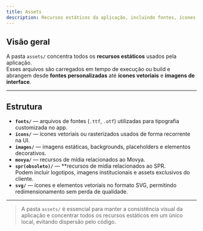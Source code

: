 ```yaml
---
title: Assets
description: Recursos estáticos da aplicação, incluindo fontes, ícones, imagens e arquivos específicos da marca.
---
```


## Visão geral

A pasta `assets/` concentra todos os **recursos estáticos** usados pela aplicação.  
Esses arquivos são carregados em tempo de execução ou build e abrangem desde **fontes personalizadas** até **ícones vetoriais** e **imagens de interface**.

---

## Estrutura

- **`fonts/`** — arquivos de fontes (`.ttf`, `.otf`) utilizadas para tipografia customizada no app.
- **`icons/`** — ícones vetoriais ou rasterizados usados de forma recorrente na UI.
- **`images/`** — imagens estáticas, backgrounds, placeholders e elementos decorativos.
- **`movya/`** — recursos de mídia relacionados ao Movya.
- **`spr(obsoleto)/`** — **recursos de mídia relacionados ao SPR.  
  Podem incluir logotipos, imagens institucionais e assets exclusivos do cliente.
- **`svg/`** — ícones e elementos vetoriais no formato SVG, permitindo redimensionamento sem perda de qualidade.

---

> A pasta `assets/` é essencial para manter a consistência visual da aplicação e concentrar todos os recursos estáticos em um único local, evitando dispersão pelo código.
